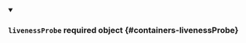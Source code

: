 
<details className="config-field" data-expandable="false" open>
<summary>

### `livenessProbe` <span class="config-field-required" data-required="false">required</span> <span class="config-field-type">object</span> <span class="config-field-default"></span> <span class="config-field-enum"></span> {#containers-livenessProbe}



</summary>



</details>
